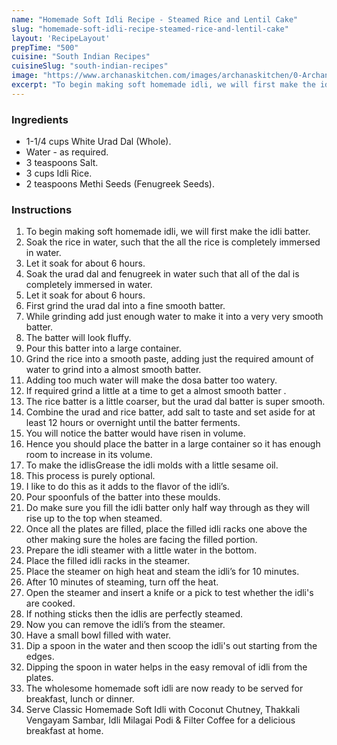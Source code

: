 ---
name: "Homemade Soft Idli Recipe - Steamed Rice and Lentil Cake"
slug: "homemade-soft-idli-recipe-steamed-rice-and-lentil-cake"
layout: 'RecipeLayout'
prepTime: "500"
cuisine: "South Indian Recipes"
cuisineSlug: "south-indian-recipes"
image: "https://www.archanaskitchen.com/images/archanaskitchen/0-Archanas-Kitchen-Recipes/2019/Classic_Homemade_Soft_Idli_Recipe_Video_3_1600.jpg"
excerpt: "To begin making soft homemade idli, we will first make the idli batter"
---

### Ingredients

- 1-1/4 cups White Urad Dal (Whole).
- Water - as required.
- 3 teaspoons Salt.
- 3 cups Idli Rice.
- 2 teaspoons Methi Seeds (Fenugreek Seeds).

### Instructions

1. To begin making soft homemade idli, we will first make the idli batter.
1. Soak the rice in water, such that the all the rice is completely immersed in water.
1. Let it soak for about 6 hours.
1. Soak the urad dal and fenugreek in water such that all of the dal is completely immersed in water.
1. Let it soak for about 6 hours.
1. First grind the urad dal into a fine smooth batter.
1. While grinding add just enough water to make it into a very very smooth batter.
1. The batter will look fluffy.
1. Pour this batter into a large container.
1. Grind the rice into a smooth paste, adding just the required amount of water to grind into a almost smooth batter.
1. Adding too much water will make the dosa batter too watery.
1. If required grind a little at a time to get a almost smooth batter .
1. The rice batter is a little coarser, but the urad dal batter is super smooth.
1. Combine the urad and rice batter, add salt to taste and set aside for at least 12 hours or overnight until the batter ferments.
1. You will notice the batter would have risen in volume.
1. Hence you should place the batter in a large container so it has enough room to increase in its volume.
1. To make the idlisGrease the idli molds with a little sesame oil.
1. This process is purely optional.
1. I like to do this as it adds to the flavor of the idli’s.
1. Pour spoonfuls of the batter into these moulds.
1. Do make sure you fill the idli batter only half way through as they will rise up to the top when steamed.
1. Once all the plates are filled, place the filled idli racks one above the other making sure the holes are facing the filled portion.
1. Prepare the idli steamer with a little water in the bottom.
1. Place the filled idli racks in the steamer.
1. Place the steamer on high heat and steam the idli’s for 10 minutes.
1. After 10 minutes of steaming, turn off the heat.
1. Open the steamer and insert a knife or a pick to test whether the idli's are cooked.
1. If nothing sticks then the idlis are perfectly steamed.
1. Now you can remove the idli’s from the steamer.
1. Have a small bowl filled with water.
1. Dip a spoon in the water and then scoop the idli's out starting from the edges.
1. Dipping the spoon in water helps in the easy removal of idli from the plates.
1. The wholesome homemade soft idli are now ready to be served for breakfast, lunch or dinner.
1. Serve Classic Homemade Soft Idli with Coconut Chutney, Thakkali Vengayam Sambar, Idli Milagai Podi & Filter Coffee for a delicious breakfast at home.
